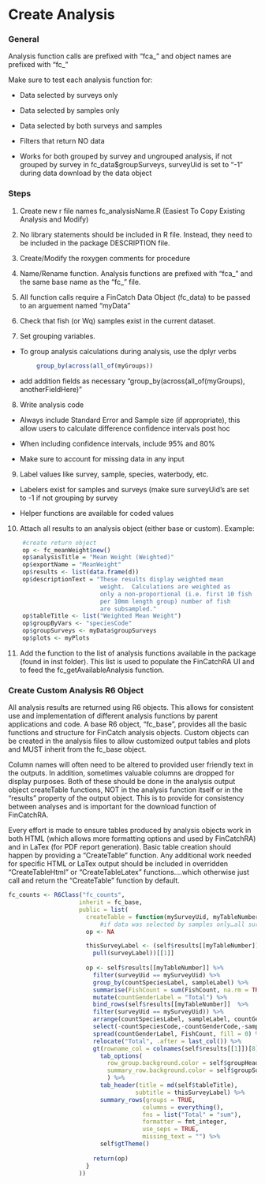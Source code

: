 # Create Analysis

### General

Analysis function calls are prefixed with "fca\_" and object names are prefixed with "fc\_"

Make sure to test each analysis function for:

-   Data selected by surveys only

-   Data selected by samples only

-   Data selected by both surveys and samples

-   Filters that return NO data

-   Works for both grouped by survey and ungrouped analysis, if not grouped by survey in fc_data\$groupSurveys, surveyUid is set to "-1" during data download by the data object

### Steps

1.  Create new r file names fc_analysisName.R (Easiest To Copy Existing Analysis and Modify)

2.  No library statements should be included in R file. Instead, they need to be included in the package DESCRIPTION file.

3.  Create/Modify the roxygen comments for procedure

4.  Name/Rename function. Analysis functions are prefixed with "fca\_" and the same base name as the "fc\_" file.

5.  All function calls require a FinCatch Data Object (fc_data) to be passed to an arguement named "myData"

6.  Check that fish (or Wq) samples exist in the current dataset.

7.  Set grouping variables.

  -   To group analysis calculations during analysis, use the dplyr verbs

``` r
        group_by(across(all_of(myGroups))
```

  -   add addition fields as necessary "group_by(across(all_of(myGroups), anotherFieldHere)"

8.  Write analysis code

  -   Always include Standard Error and Sample size (if appropriate), this allow users to calculate difference confidence intervals post hoc

  -   When including confidence intervals, include 95% and 80%

  -   Make sure to account for missing data in any input

9.  Label values like survey, sample, species, waterbody, etc.

  -   Labelers exist for samples and surveys (make sure surveyUid's are set to -1 if not grouping by survey

  -   Helper functions are available for coded values

10.  Attach all results to an analysis object (either base or custom). Example:

``` r
    #create return object
    op <- fc_meanWeight$new()
    op$analysisTitle = "Mean Weight (Weighted)"
    op$exportName = "MeanWeight"
    op$results <- list(data.frame(d))
    op$descriptionText = "These results display weighted mean 
                          weight.  Calculations are weighted as 
                          only a non-proportional (i.e. first 10 fish 
                          per 10mm length group) number of fish 
                          are subsampled."
    op$tableTitle <- list("Weighted Mean Weight")
    op$groupByVars <- "speciesCode"
    op$groupSurveys <- myData$groupSurveys
    op$plots <- myPlots
```

11. Add the function to the list of analysis functions available in the package (found in inst folder).  This list is used to populate the FinCatchRA UI and to feed the fc_getAvailableAnalysis function.

### Create Custom Analysis R6 Object

All analysis results are returned using R6 objects. This allows for consistent use and implementation of different analysis functions by parent applications and code. A base R6 object, "fc_base", provides all the basic functions and structure for FinCatch analysis objects. Custom objects can be created in the analysis files to allow customized output tables and plots and MUST inherit from the fc_base object.

Column names will often need to be altered to provided user friendly text in the outputs. In addition, sometimes valuable columns are dropped for display purposes. Both of these should be done in the analysis output object createTable functions, NOT in the analysis function itself or in the "results" property of the output object. This is to provide for consistency between analyses and is important for the download function of FinCatchRA.

Every effort is made to ensure tables produced by analysis objects work in both HTML (which allows more formatting options and used by FinCatchRA) and in LaTex (for PDF report generation). Basic table creation should happen by providing a "CreateTable" function. Any additional work needed for specific HTML or LaTex output should be included in overridden "CreateTableHtml" or "CreateTableLatex" functions....which otherwise just call and return the "CreateTable" function by default.

``` r
fc_counts <- R6Class("fc_counts",
                    inherit = fc_base,
                    public = list(
                      createTable = function(mySurveyUid, myTableNumber) {
                          #if data was selected by samples only…all surveyUids will be blank
                      op <- NA

                      thisSurveyLabel <- (self$results[[myTableNumber]] %>%                                 filter(surveyUid == mySurveyUid) %>%
                        pull(surveyLabel))[[1]]
                        
                      op <- self$results[[myTableNumber]] %>%
                        filter(surveyUid == mySurveyUid) %>%
                        group_by(countSpeciesLabel, sampleLabel) %>%
                        summarise(FishCount = sum(FishCount, na.rm = TRUE)) %>%
                        mutate(countGenderLabel = "Total") %>%
                        bind_rows(self$results[[myTableNumber]]  %>%
                        filter(surveyUid == mySurveyUid)) %>%
                        arrange(countSpeciesLabel, sampleLabel, countGenderLabel) %>%
                        select(-countSpeciesCode,-countGenderCode,-sampleUid,-surveyLabel,-surveyUid) %>% 
                        spread(countGenderLabel, FishCount, fill = 0) %>%
                        relocate("Total", .after = last_col()) %>%
                        gt(rowname_col = colnames(self$results[[1]])[8]) %>%
                          tab_options(
                            row_group.background.color = self$groupHeaderBackgroundColor,
                            summary_row.background.color = self$groupSummaryBackgroundColor
                            ) %>% 
                          tab_header(title = md(self$tableTitle),
                                    subtitle = thisSurveyLabel) %>%
                          summary_rows(groups = TRUE,
                                      columns = everything(),
                                      fns = list("Total" = "sum"),
                                      formatter = fmt_integer,
                                      use_seps = TRUE,
                                      missing_text = "") %>%
                          self$gtTheme()
                          
                        return(op)
                      }
                    ))
```

